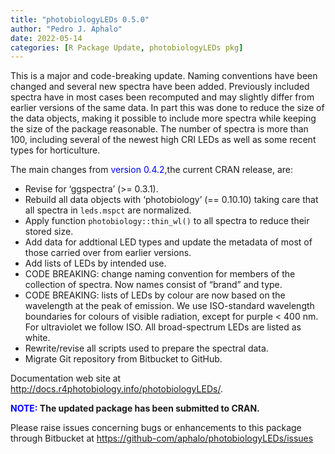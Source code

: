 ```yaml
---
title: "photobiologyLEDs 0.5.0"
author: "Pedro J. Aphalo"
date: 2022-05-14
categories: [R Package Update, photobiologyLEDs pkg]
---
```


This is a major and code-breaking update. Naming conventions have been changed and several new spectra have been added. Previously included spectra have in most cases been recomputed and may slightly differ from earlier versions of the same data. In part this was done to reduce the size of the data objects, making it possible to include more spectra while keeping the size of the package reasonable. The number of spectra is more than 100, including several of the newest high CRI LEDs as well as some recent types for horticulture.

The main changes from <span style="color: #0000ff;">version</span> <span style="color: #0000ff;">0.4.2,</span>the current CRAN release, are:
<ul>
 	<li>Revise for 'ggspectra' (&gt;= 0.3.1).</li>
 	<li>Rebuild all data objects with 'photobiology' (== 0.10.10) taking care that all spectra in `leds.mspct` are normalized.</li>
 	<li>Apply function `photobiology::thin_wl()` to all spectra to reduce their stored size.</li>
 	<li>Add data for addtional LED types and update the metadata of most of those carried over from earlier versions.</li>
 	<li>Add lists of LEDs by intended use.</li>
 	<li>CODE BREAKING: change naming convention for members of the collection of spectra. Now names consist of "brand" and type.</li>
 	<li>CODE BREAKING: lists of LEDs by colour are now based on the wavelength at the peak of emission. We use ISO-standard wavelength boundaries for colours of visible radiation, except for purple &lt; 400 nm. For ultraviolet we follow ISO. All broad-spectrum LEDs are listed as white.</li>
 	<li>Rewrite/revise all scripts used to prepare the spectral data.</li>
 	<li>Migrate Git repository from Bitbucket to GitHub.</li>
</ul>
Documentation web site at <a style="text-indent: 0em;" href="http://docs.r4photobiology.info/photobiologyLEDs/">http://docs.r4photobiology.info/photobiologyLEDs/</a><span style="text-indent: 0em;">.</span>

<span style="text-indent: 0em;"><strong><span style="color: #0000ff;">NOTE:</span> The updated package has been submitted to CRAN.</strong></span>

<span style="text-indent: 0em;">Please raise issues concerning bugs or enhancements to this package through Bitbucket at </span><a style="text-indent: 0em;" href="https://github.com/aphalo/photobiologyLEDs/issues">https://github-com/aphalo/photobiologyLEDs/issues</a>
